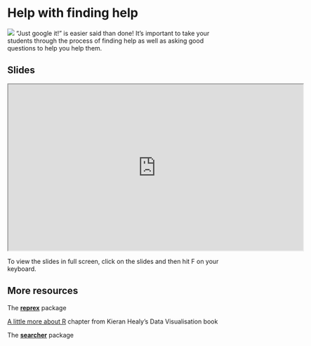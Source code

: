 # Help with finding help {#community}

![](images/icons8-lifebuoy-100.png){.cover} "Just google it!" is easier said than done!
It's important to take your students through the process of finding help as well as asking good questions to help you help them.

## Slides

```{=html}
<iframe src="https://rstudio-education.github.io/wtf-teach-rstudio-global/materials/06-help/06-help.html" width="672px" height="379px" allowfullscreen></iframe>
```
::: {.tip}
To view the slides in full screen, click on the slides and then hit F on your keyboard.
:::

## More resources

::: {.package}
The [**reprex**](https://reprex.tidyverse.org/) package
:::

::: {.reading}
[A little more about R](https://socviz.co/appendix.html#a-little-more-about-r) chapter from Kieran Healy's Data Visualisation book
:::

::: {.package}
The [**searcher**](https://cran.r-project.org/web/packages/searcher/index.html) package
:::

